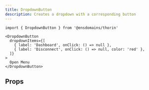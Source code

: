 ```yaml
---
title: DropdownButton
description: Creates a dropdown with a corresponding button
---
```


```tsx
import { DropdownButton } from '@ensdomains/thorin'
```

```tsx live=true expand=true minHeight=300px
<DropdownButton
  dropdownItems={[
    { label: 'Dashboard', onClick: () => null },
    { label: 'Disconnect', onClick: () => null, color: 'red' },
  ]}
>
  Open Menu
</DropdownButton>
```

## Props

<PropsTable sourceLink={sourceLink} types={types} />
